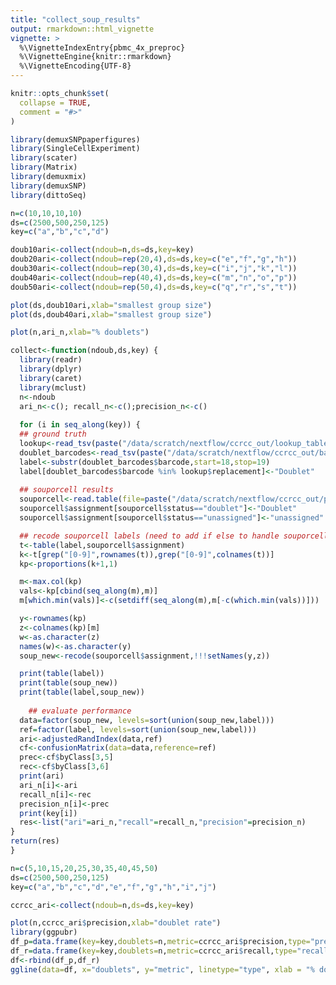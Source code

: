 ```yaml
---
title: "collect_soup_results"
output: rmarkdown::html_vignette
vignette: >
  %\VignetteIndexEntry{pbmc_4x_preproc}
  %\VignetteEngine{knitr::rmarkdown}
  %\VignetteEncoding{UTF-8}
---
```


```r
knitr::opts_chunk$set(
  collapse = TRUE,
  comment = "#>"
)
```

```r
library(demuxSNPpaperfigures)
library(SingleCellExperiment)
library(scater)
library(Matrix)
library(demuxmix)
library(demuxSNP)
library(dittoSeq)
````



````r

n=c(10,10,10,10)
ds=c(2500,500,250,125)
key=c("a","b","c","d")

doub10ari<-collect(ndoub=n,ds=ds,key=key)
doub20ari<-collect(ndoub=rep(20,4),ds=ds,key=c("e","f","g","h"))
doub30ari<-collect(ndoub=rep(30,4),ds=ds,key=c("i","j","k","l"))
doub40ari<-collect(ndoub=rep(40,4),ds=ds,key=c("m","n","o","p"))
doub50ari<-collect(ndoub=rep(50,4),ds=ds,key=c("q","r","s","t"))

plot(ds,doub10ari,xlab="smallest group size")
plot(ds,doub40ari,xlab="smallest group size")
````

````r

plot(n,ari_n,xlab="% doublets")

````

````r

collect<-function(ndoub,ds,key) {
  library(readr)
  library(dplyr)
  library(caret)
  library(mclust)
  n<-ndoub
  ari_n<-c(); recall_n<-c();precision_n<-c()
  
  for (i in seq_along(key)) {
  ## ground truth
  lookup<-read_tsv(paste("/data/scratch/nextflow/ccrcc_out/lookup_table_doublets_pbmc_",key[i],"_", n[i],"pc.tsv",sep=""),show_col_types = FALSE)
  doublet_barcodes<-read_tsv(paste("/data/scratch/nextflow/ccrcc_out/barcodes_merged_pbmc_",key[i],"_", n[i], "pc.tsv",sep=""),col_names = "barcode",show_col_types = FALSE)
  label<-substr(doublet_barcodes$barcode,start=18,stop=19)
  label[doublet_barcodes$barcode %in% lookup$replacement]<-"Doublet"
  
  ## souporcell results
  souporcell<-read.table(file=paste("/data/scratch/nextflow/ccrcc_out/pbmc_",key[i],"_",n[i],"/clusters.tsv",sep=""), sep='\t',header=TRUE)
  souporcell$assignment[souporcell$status=="doublet"]<-"Doublet"
  souporcell$assignment[souporcell$status=="unassigned"]<-"unassigned"

  ## recode souporcell labels (need to add if else to handle souporcell missing a cluster)
  t<-table(label,souporcell$assignment)
  k<-t[grep("[0-9]",rownames(t)),grep("[0-9]",colnames(t))]
  kp<-proportions(k+1,1)

  m<-max.col(kp)
  vals<-kp[cbind(seq_along(m),m)]
  m[which.min(vals)]<-c(setdiff(seq_along(m),m[-c(which.min(vals))]))

  y<-rownames(kp)
  z<-colnames(kp)[m]
  w<-as.character(z)
  names(w)<-as.character(y)
  soup_new<-recode(souporcell$assignment,!!!setNames(y,z))

  print(table(label))
  print(table(soup_new))
  print(table(label,soup_new))
 
    ## evaluate performance
  data=factor(soup_new, levels=sort(union(soup_new,label)))
  ref=factor(label, levels=sort(union(soup_new,label)))
  ari<-adjustedRandIndex(data,ref)
  cf<-confusionMatrix(data=data,reference=ref)
  prec<-cf$byClass[3,5]
  rec<-cf$byClass[3,6]
  print(ari)
  ari_n[i]<-ari
  recall_n[i]<-rec
  precision_n[i]<-prec
  print(key[i])
  res<-list("ari"=ari_n,"recall"=recall_n,"precision"=precision_n)
}
return(res)
}

````



````r

n=c(5,10,15,20,25,30,35,40,45,50)
ds=c(2500,500,250,125)
key=c("a","b","c","d","e","f","g","h","i","j")

ccrcc_ari<-collect(ndoub=n,ds=ds,key=key)

plot(n,ccrcc_ari$precision,xlab="doublet rate")
library(ggpubr)
df_p=data.frame(key=key,doublets=n,metric=ccrcc_ari$precision,type="precision")
df_r=data.frame(key=key,doublets=n,metric=ccrcc_ari$recall,type="recall")
df<-rbind(df_p,df_r)
ggline(data=df, x="doublets", y="metric", linetype="type", xlab = "% doublets")
````


